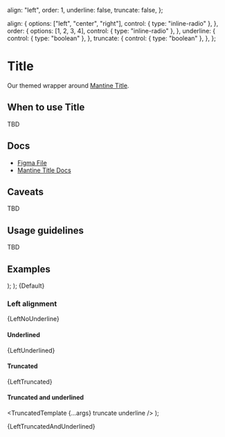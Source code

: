 
  align: "left",
  order: 1,
  underline: false,
  truncate: false,
};

  align: {
    options: ["left", "center", "right"],
    control: { type: "inline-radio" },
  },
  order: {
    options: [1, 2, 3, 4],
    control: { type: "inline-radio" },
  },
  underline: {
    control: { type: "boolean" },
  },
  truncate: {
    control: { type: "boolean" },
  },
};

<Meta
  title="Typography/Title"
  component={Title}
  args={args}
  argTypes={argTypes}
/>

# Title

Our themed wrapper around [Mantine Title](https://mantine.dev/core/title/).

## When to use Title

TBD

## Docs

- [Figma File](https://www.figma.com/file/SEQS7bshKQ4y4V5FwvdROv/Typography-%2F-Title?type=design&node-id=5-70&mode=design&t=EmLhPoPqbYgYV1aP-0)
- [Mantine Title Docs](https://mantine.dev/core/title/)

## Caveats

TBD

## Usage guidelines

TBD

## Examples

  <Stack>
    <Title {...args} order={1}>
      Header 1
    </Title>
    <Title {...args} order={2}>
      Header 2
    </Title>
    <Title {...args} order={3}>
      Header 3
    </Title>
    <Title {...args} order={4}>
      Header 4
    </Title>
  </Stack>
);

  <Stack>
    <Box w="8rem">
      <Title {...args} order={1}>
        Header 1
      </Title>
    </Box>
    <Box w="6.5rem">
      <Title {...args} order={2}>
        Header 2
      </Title>
    </Box>
    <Box w="5.5rem">
      <Title {...args} order={3}>
        Header 3
      </Title>
    </Box>
    <Box w="4.5rem">
      <Title {...args} order={4}>
        Header 4
      </Title>
    </Box>
  </Stack>
);


<Canvas>
  <Story name="Default">{Default}</Story>
</Canvas>

### Left alignment


<Canvas>
  <Story name="Left, no underline">{LeftNoUnderline}</Story>
</Canvas>

#### Underlined


<Canvas>
  <Story name="Left, underlined">{LeftUnderlined}</Story>
</Canvas>

#### Truncated


<Canvas>
  <Story name="Left, truncated">{LeftTruncated}</Story>
</Canvas>

#### Truncated and underlined

  <TruncatedTemplate {...args} truncate underline />
);

<Canvas>
  <Story name="Left, truncated and underlined">
    {LeftTruncatedAndUnderlined}
  </Story>
</Canvas>
